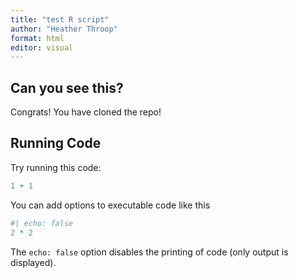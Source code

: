 ```yaml
---
title: "test R script"
author: "Heather Throop"
format: html
editor: visual
---
```


## Can you see this?

Congrats! You have cloned the repo!

## Running Code

Try running this code:

```r
1 + 1
```

You can add options to executable code like this

```r
#| echo: false
2 * 2
```

The `echo: false` option disables the printing of code (only output is displayed).
